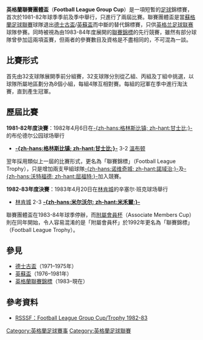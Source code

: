 '''英格蘭聯賽團體盃'''（'''Football League Group Cup'''）是一項短暫的[[足球|足球]]錦標賽，首次於1981-82年球季季前及季中舉行，只進行了兩屆比賽。聯賽團體盃是當[[蘇格蘭足球聯賽|蘇格蘭足球聯賽]]球隊退出[[德士古盃|德士古盃]]/[[英蘇盃|英蘇盃]]而中斷的替代錦標賽，只供[[英格兰足球联赛|英格兰足球联赛]]球隊參賽。同時被視為由1983-84年度展開的[[英格蘭聯賽錦標|聯賽錦標]]的先行競賽，雖然有部分球隊曾參加這兩項盃賽，但兩者的參賽數目及資格是不盡相同的，不可混為一談。 

==比賽形式==
首先由32支球隊展開季前分組賽，32支球隊分別從乙組、丙組及丁組中挑選，以球隊所屬地區劃分為8個小組，每組4隊互相對賽。每組的冠軍在季中進行淘汰賽，直到產生冠軍。
   
==歷屆比賽==
'''1981-82年度決賽'''：1982年4月6日在[[格林斯比镇足球俱乐部|-{zh-hans:格林斯比镇; zh-hant:甘士比;}-]]的布伦德尔公园球场舉行
* '''[[格林斯比镇足球俱乐部|-{zh-hans:格林斯比镇; zh-hant:甘士比;}-]]''' 3-2 [[溫布頓足球會|溫布顿]]

翌年採用類似上一屆的比賽形式，更名為「聯賽錦標」（Football League Trophy），只是增加兩支甲組球隊[[诺维奇城足球俱乐部|-{zh-hans:诺维奇城; zh-hant:諾域治;}-]]及[[沃特福德足球俱乐部|-{zh-hans:沃特福德; zh-hant:屈福特;}-]]加入競賽。
  
'''1982-83年度決賽'''：1983年4月20日在[[林肯城足球俱乐部|林肯城]]的辛塞尔·班克球场舉行
* [[林肯城足球俱乐部|林肯城]] 2-3 '''[[米尔沃尔足球俱乐部|-{zh-hans:米尔沃尔; zh-hant:米禾爾;}-]]'''

聯賽團體盃在1983-84年球季停辦，而[[英格蘭聯賽錦標|附屬會員杯]]（Associate Members Cup）則在同年開始，令人容易混淆的是「附屬會員杯」於1992年更名為「聯賽錦標」（Football League Trophy）。

== 參見 ==
* [[德士古盃|德士古盃]]（1971–1975年）
* [[英蘇盃|英蘇盃]]（1976–1981年）
* [[英格蘭聯賽錦標|英格蘭聯賽錦標]]（1983–現在）

== 參考資料 ==
* [http://www.rsssf.com/tablest/texaco.html RSSSF：Football League Group Cup/Trophy 1982-83] {{Wayback|url=http://www.rsssf.com/tablest/texaco.html |date=20170921045939 }}

[[Category:英格蘭足球賽事|Category:英格蘭足球賽事]]
[[Category:英格蘭足球聯賽|Category:英格蘭足球聯賽]]